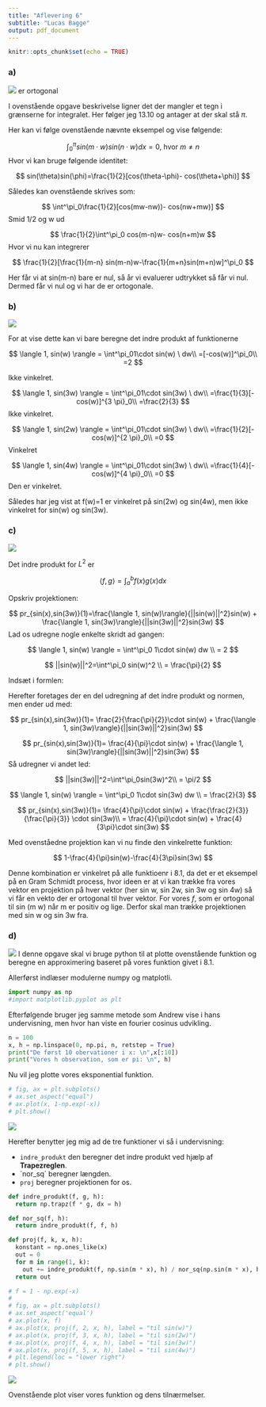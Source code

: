```yaml
---
title: "Aflevering 6"
subtitle: "Lucas Bagge"
output: pdf_document
---
```


```r
knitr::opts_chunk$set(echo = TRUE)
```


### a)

![](na_alf_6_a.png)
er ortogonal

I ovenstående opgave beskrivelse ligner det der mangler et tegn i grænserne for integralet. Her følger jeg 13.10 og antager at der skal stå $\pi$.

Her kan vi følge ovenstående nævnte eksempel og vise følgende:

$$
\int^\pi_0sin(m\cdot w)sin(n \cdot w) dx = 0 \text{, hvor  }  m\ne n
$$
Hvor vi kan bruge følgende identitet:

$$
sin(\theta)sin(\phi)=\frac{1}{2}[cos(\theta-\phi)- cos(\theta+\phi)]
$$

Således kan ovenstående skrives som:

$$
\int^\pi_0\frac{1}{2}[cos(mw-nw))- cos(nw+mw)]
$$
Smid 1/2 og w ud

$$
\frac{1}{2}\int^\pi_0 cos(m-n)w- cos(n+m)w
$$
Hvor vi nu kan integrerer

$$
\frac{1}{2}[\frac{1}{m-n} sin(m-n)w-\frac{1}{m+n}sin(m+n)w]^\pi_0
$$

Her får vi at sin(m-n) bare er nul, så år vi evaluerer udtrykket så får vi nul.
Dermed får vi nul og vi har de er ortogonale.  


### b)

![](na_alf_6_b.png)

For at vise dette kan vi bare beregne det indre produkt af funktionerne

$$
\langle 1, sin(w) \rangle = \int^\pi_01\cdot sin(w) \ dw\\
=[-cos(w)]^\pi_0\\
=2
$$

Ikke vinkelret.

$$
\langle 1, sin(3w) \rangle = \int^\pi_01\cdot sin(3w) \ dw\\
=\frac{1}{3}[-cos(w)]^{3 \pi}_0\\
=\frac{2}{3}
$$
Ikke vinkelret.

$$
\langle 1, sin(2w) \rangle = \int^\pi_01\cdot sin(3w) \ dw\\
=\frac{1}{2}[-cos(w)]^{2 \pi}_0\\
=0
$$
Vinkelret

$$
\langle 1, sin(4w) \rangle = \int^\pi_01\cdot sin(3w) \ dw\\
=\frac{1}{4}[-cos(w)]^{4 \pi}_0\\
=0
$$
Den er vinkelret.

Således har jeg vist at f(w)=1 er vinkelret på sin(2w) og sin(4w), men ikke vinkelret for sin(w) og sin(3w). 

### c)

![](na_alf_6_c.png)

Det indre produkt for $L^2$ er

$$
\langle f,g\rangle = \int^b_a f(x)g(x) dx
$$

Opskriv projektionen:

$$
pr_{sin(x),sin(3w)}(1)=\frac{\langle 1, sin(w)\rangle}{||sin(w)||^2}sin(w) + 
\frac{\langle 1, sin(3w)\rangle}{||sin(3w)||^2}sin(3w)
$$
Lad os udregne nogle enkelte skridt ad gangen:

$$
\langle 1, sin(w) \rangle = \int^\pi_0 1\cdot sin(w) dw \\
= 2
$$

$$
||sin(w)||^2=\int^\pi_0 sin(w)^2 \\
= \frac{\pi}{2}
$$

Indsæt i formlen:



Herefter foretages der en del udregning af det indre produkt og normen, men ender ud med:

$$
pr_{sin(x),sin(3w)}(1)=
\frac{2}{\frac{\pi}{2}}\cdot sin(w) + 
\frac{\langle 1, sin(3w)\rangle}{||sin(3w)||^2}sin(3w)
$$

$$
pr_{sin(x),sin(3w)}(1)=
\frac{4}{\pi}\cdot sin(w) + 
\frac{\langle 1, sin(3w)\rangle}{||sin(3w)||^2}sin(3w)
$$
Så udregner vi andet led:

$$
||sin(3w)||^2=\int^\pi_0sin(3w)^2\\ = \pi/2
$$

$$
\langle 1, sin(w) \rangle = \int^\pi_0 1\cdot sin(3w) dw \\
= \frac{2}{3}
$$

$$
pr_{sin(x),sin(3w)}(1)=
\frac{4}{\pi}\cdot sin(w) + 
\frac{\frac{2}{3}}{\frac{\pi}{3}} \cdot sin(3w)\\
= \frac{4}{\pi}\cdot sin(w) + \frac{4}{3\pi}\cdot sin(3w)
$$

Med ovenståedne projektion kan vi nu finde den vinkelrette funktion:

$$
1-\frac{4}{\pi}sin(w)-\frac{4}{3\pi}sin(3w)
$$

Denne kombination er vinkelret på alle funktioenr i 8.1, da det er et eksempel på en Gram Schmidt process, hvor ideen er at vi kan trække fra vores vektor en projektion på hver vektor (her sin w, sin 2w, sin 3w og sin 4w) så vi får en vekto der er ortogonal til hver vektor. For vores *f*, som er ortogonal til sin (m w) når m er positiv og lige.  Derfor skal man trække projektionen med sin w og sin 3w fra.

### d)

![](na_alf_6_d.png)
I denne opgave skal vi bruge python til at plotte ovenstående funktion og beregne en approximering baseret på vores funktion givet i 8.1.

Allerførst indlæser modulerne  numpy og matplotli.

```python
import numpy as np
#import matplotlib.pyplot as plt
```

Efterfølgende bruger jeg samme metode som Andrew vise i hans undervisning, men hvor han viste en fourier cosinus udvikling. 

```python
n = 100
x, h = np.linspace(0, np.pi, n, retstep = True)
print("De først 10 obervationer i x: \n",x[:10])
print("Vores h observation, som er pi: \n", h)
```
Nu vil jeg plotte vores eksponential funktion.
 
```python
# fig, ax = plt.subplots()
# ax.set_aspect("equal")
# ax.plot(x, 1-np.exp(-x))
# plt.show()
```

![](naalf61.png)

Herefter benytter jeg mig ad de tre funktioner vi så i undervisning:

- `indre_produkt` den beregner det indre produkt ved hjælp af **Trapezreglen**.
- ´nor_sq´ beregner længden.
- `proj` beregner projektionen for os.

```python
def indre_produkt(f, g, h):
  return np.trapz(f * g, dx = h)

def nor_sq(f, h):
  return indre_produkt(f, f, h)

def proj(f, k, x, h):
  konstant = np.ones_like(x)
  out = 0
  for m in range(1, k):
    out += indre_produkt(f, np.sin(m * x), h) / nor_sq(np.sin(m * x), h) * np.sin(m * x)
  return out
```

```python
# f = 1 - np.exp(-x)
# 
# fig, ax = plt.subplots()
# ax.set_aspect('equal')
# ax.plot(x, f)
# ax.plot(x, proj(f, 2, x, h), label = "til sin(w)")
# ax.plot(x, proj(f, 3, x, h), label = "til sin(2w)")
# ax.plot(x, proj(f, 4, x, h), label = "til sin(3w)")
# ax.plot(x, proj(f, 5, x, h), label = "til sin(4w)")
# plt.legend(loc = "lower right")
# plt.show()
```

![](naalf62.png)

Ovenstående plot viser vores funktion og dens tilnærmelser.


 